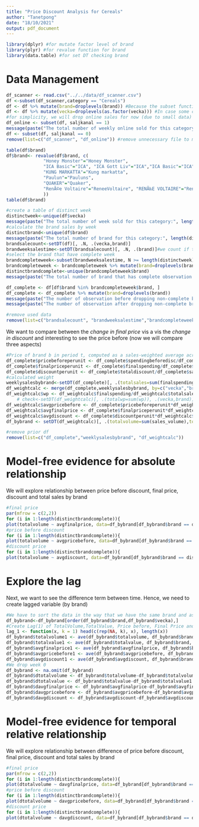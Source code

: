 ```yaml
---
title: "Price Discount Analysis for Cereals"
author: "Tanetpong"
date: "18/10/2021"
output: pdf_document
---
```


```r
library(dplyr) #for mutate factor level of brand
library(plyr) #for revalue function for brand
library(data.table) #for set DT checking brand
```

# Data Management

```r
df_scanner <- read.csv("../../data/df_scanner.csv")
df <-subset(df_scanner,category == "Cereals")
df <- df %>% mutate(brand=droplevels(brand)) #Because the subset function doesnt drop the factor per se
df <- df %>% mutate(vecka=droplevels(as.factor(vecka))) #In case some categories doesnt have full week like another
#for simplicity, we will drop online sales for now (due to small data)
df_online <- subset(df, saljkanal == 1)
message(paste("The total number of weekly online sold for this category:", dim(df_online)[1]))
df <- subset(df, saljkanal == 0)
remove(list=c("df_scanner", "df_online")) #remove unnecessary file to make environment clean
```

```r
table(df$brand)
df$brand<- revalue(df$brand, c(
              "Honey Monster"="Honey Monster",
              "ICA Basic"="ICA", "ICA Gott Liv"="ICA","ICA Basic"="ICA", "ICA I love eco"="ICA",
              "KUNG MARKATTA"="Kung markatta",
              "Paulun"="Pauluns",
              "QUAKER"="Quaker",
              "RenÃ©e Voltaire"="ReneeVoltaire", "RENÃ‰E VOLTAIRE"="ReneeVoltaire"
              ))
table(df$brand)
```

```r
#create a table of distinct week
distinctweek<-unique(df$vecka)
message(paste("The total number of week sold for this category:", length(distinctweek)))
#calculate the brand sales by week
distinctbrand<-unique(df$brand)
message(paste("The total number of brand for this category:", length(distinctbrand)))
brandsalecount<-setDT(df)[, .N, .(vecka,brand)]
brandweeksalestime<-setDT(brandsalecount)[, .N, .(brand)]#we count if the brand got shown in the scanner data each week
#select the brand that have complete week
brandcompleteweek<-subset(brandweeksalestime, N >= length(distinctweek))
brandcompleteweek <- brandcompleteweek %>% mutate(brand=droplevels(brand))
distinctbrandcomplete<-unique(brandcompleteweek$brand)
message(paste("The total number of brand that has complete observation for this category:", dim(brandcompleteweek)[1]))

df_complete <- df[df$brand %in% brandcompleteweek$brand, ]
df_complete <- df_complete %>% mutate(brand=droplevels(brand))
message(paste("The number of observation before dropping non-complete brand:", dim(df)[1]))
message(paste("The number of observation after dropping non-complete brand:", dim(df_complete)[1]))

#remove used data
remove(list=c("brandsalecount", "brandweeksalestime","brandcompleteweek","df")) 
```

We want to compare between the *change in final price* vis a vis the *change in discount* and interesting to see the price before (now we will compare three aspects) 
```r
#Price of brand b in period t, computed as a sales-weighted average across its SKUs sold in period t
df_complete$pricebeforeperunit <- df_complete$spendingbeforedisc/df_complete$sales_volume
df_complete$finalpriceperunit <- df_complete$finalspending/df_complete$sales_volume
df_complete$discountperunit <- df_complete$totaldiscount/df_complete$sales_volume
#calculated weight
weeklysalesbybrand<-setDT(df_complete)[, .(totalsales=sum(finalspending)), .(vecka,brand)]
df_weightcalc <- merge(df_complete,weeklysalesbybrand, by=c("vecka","brand"))
df_weightcalc$wp <- df_weightcalc$finalspending/df_weightcalc$totalsales
    # check<-setDT(df_weightcalc)[, .(totalwp=sum(wp)), .(vecka,brand)] #check if weight sum to 1
df_weightcalc$avgpricebefore <- df_complete$pricebeforeperunit*df_weightcalc$wp
df_weightcalc$avgfinalprice <- df_complete$finalpriceperunit*df_weightcalc$wp
df_weightcalc$avgdiscount <- df_complete$discountperunit*df_weightcalc$wp
df_bybrand <- setDT(df_weightcalc)[, .(totalvolume=sum(sales_volume),totalvalue=sum(finalspending),avgpricebefore=sum(avgpricebefore),avgfinalprice=sum(avgfinalprice),avgdiscount=sum(avgdiscount)), .(vecka,brand)]

#remove prior df
remove(list=c("df_complete","weeklysalesbybrand", "df_weightcalc"))
```

\newpage
# Model-free evidence for absolute relationship
We will explore relationship between price before discount, final price, discount and total sales by brand
```r
#final price
par(mfrow = c(2,2))
for (i in 1:length(distinctbrandcomplete)){
plot(totalvolume ~ avgfinalprice, data=df_bybrand[df_bybrand$brand == distinctbrandcomplete[i]], main = distinctbrandcomplete[i], col="blue")}
#price before discount
for (i in 1:length(distinctbrandcomplete)){
plot(totalvolume ~ avgpricebefore, data=df_bybrand[df_bybrand$brand == distinctbrandcomplete[i]], main = distinctbrandcomplete[i], col="green")}
#discount price
for (i in 1:length(distinctbrandcomplete)){
plot(totalvolume ~ avgdiscount, data=df_bybrand[df_bybrand$brand == distinctbrandcomplete[i]], main = distinctbrandcomplete[i], col="red")}
```

\newpage
# Explore the lag
Next, we want to see the difference term between time. Hence, we need to create lagged variable (by brand)
```r
#We have to sort the data in the way that we have the same brand and ascending order row
df_bybrand<-df_bybrand[order(df_bybrand$brand,df_bybrand$vecka),]
#Create Lag(1) of TotalVolume,TotalValue, Price before, Final Price and Discount for each brand
lag_1 <- function(x, k = 1) head(c(rep(NA, k), x), length(x))
df_bybrand$totalvolume1 <- ave(df_bybrand$totalvolume, df_bybrand$brand, FUN= lag_1)
df_bybrand$totalvalue1 <- ave(df_bybrand$totalvalue, df_bybrand$brand, FUN= lag_1)
df_bybrand$avgfinalprice1 <- ave(df_bybrand$avgfinalprice, df_bybrand$brand, FUN= lag_1)
df_bybrand$avgpricebefore1 <- ave(df_bybrand$avgpricebefore, df_bybrand$brand, FUN= lag_1)
df_bybrand$avgdiscount1 <- ave(df_bybrand$avgdiscount, df_bybrand$brand, FUN= lag_1)
#We drop week 0
df_bybrand <- na.omit(df_bybrand)
df_bybrand$dtotalvolume <- df_bybrand$totalvolume-df_bybrand$totalvolume1
df_bybrand$dtotalvalue <- df_bybrand$totalvalue-df_bybrand$totalvalue1
df_bybrand$davgfinalprice <- df_bybrand$avgfinalprice-df_bybrand$avgfinalprice1
df_bybrand$davgpricebefore <- df_bybrand$avgpricebefore-df_bybrand$avgpricebefore1
df_bybrand$davgdiscount <- df_bybrand$avgdiscount-df_bybrand$avgdiscount1
```

\newpage
# Model-free evidence for temporal relative relationship
We will explore relationship between difference of price before discount, final price, discount and total sales by brand
```r
#final price
par(mfrow = c(2,2))
for (i in 1:length(distinctbrandcomplete)){
plot(dtotalvolume ~ davgfinalprice, data=df_bybrand[df_bybrand$brand == distinctbrandcomplete[i]], main = distinctbrandcomplete[i], col="blue")}
#price before discount
for (i in 1:length(distinctbrandcomplete)){
plot(dtotalvolume ~ davgpricebefore, data=df_bybrand[df_bybrand$brand == distinctbrandcomplete[i]], main = distinctbrandcomplete[i], col="green")}
#discount price
for (i in 1:length(distinctbrandcomplete)){
plot(dtotalvolume ~ davgdiscount, data=df_bybrand[df_bybrand$brand == distinctbrandcomplete[i]], main = distinctbrandcomplete[i], col="red")}
```
